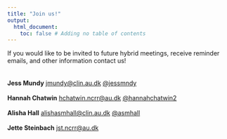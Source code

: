 ```yaml
---
title: "Join us!"
output:
  html_document:
    toc: false # Adding no table of contents
---
```


If you would like to be invited to future hybrid meetings, receive reminder emails, and other information contact us!
<br><br><br>
**Jess Mundy** <a href="mailto:jmundy@clin.au.dk">jmundy@clin.au.dk</a> <a href="https://twitter.com/jessmndy" target="_blank" rel="noopener noreferrer"  title="Jess Mundy's Twitter account">@jessmndy</a>
<br><br>
**Hannah Chatwin** <a href="mailto:hchatwin.ncrr@au.dk">hchatwin.ncrr@au.dk</a> <a href="https://twitter.com/hannahchatwin2" target="_blank" rel="noopener noreferrer" title="Hannah Chatwin's Twitter account">@hannahchatwin2</a>
<br><br>
**Alisha Hall** <a href="mailto:alishasmhall@clin.au.dk">alishasmhall@clin.au.dk</a> <a href="https://twitter.com/asmhall" target="_blank" rel="noopener noreferrer"  title="Alisha Hall's Twitter account">@asmhall</a>
<br><br>
**Jette Steinbach** <a href="mailto:jst.ncrr@au.dk">jst.ncrr@au.dk</a>
<br><br><br>
